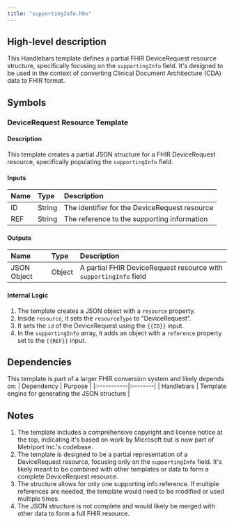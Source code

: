 ```yaml
---
title: "supportingInfo.hbs"
---
```


## High-level description
This Handlebars template defines a partial FHIR DeviceRequest resource structure, specifically focusing on the `supportingInfo` field. It's designed to be used in the context of converting Clinical Document Architecture (CDA) data to FHIR format.

## Symbols

### DeviceRequest Resource Template
#### Description
This template creates a partial JSON structure for a FHIR DeviceRequest resource, specifically populating the `supportingInfo` field.

#### Inputs
| Name | Type | Description |
|:-----|:-----|:------------|
| ID | String | The identifier for the DeviceRequest resource |
| REF | String | The reference to the supporting information |

#### Outputs
| Name | Type | Description |
|:-----|:-----|:------------|
| JSON Object | Object | A partial FHIR DeviceRequest resource with `supportingInfo` field |

#### Internal Logic
1. The template creates a JSON object with a `resource` property.
2. Inside `resource`, it sets the `resourceType` to "DeviceRequest".
3. It sets the `id` of the DeviceRequest using the `{{ID}}` input.
4. In the `supportingInfo` array, it adds an object with a `reference` property set to the `{{REF}}` input.

## Dependencies
This template is part of a larger FHIR conversion system and likely depends on:
| Dependency | Purpose |
|:-----------|:--------|
| Handlebars | Template engine for generating the JSON structure |

## Notes
1. The template includes a comprehensive copyright and license notice at the top, indicating it's based on work by Microsoft but is now part of Metriport Inc.'s codebase.
2. The template is designed to be a partial representation of a DeviceRequest resource, focusing only on the `supportingInfo` field. It's likely meant to be combined with other templates or data to form a complete DeviceRequest resource.
3. The structure allows for only one supporting info reference. If multiple references are needed, the template would need to be modified or used multiple times.
4. The JSON structure is not complete and would likely be merged with other data to form a full FHIR resource.